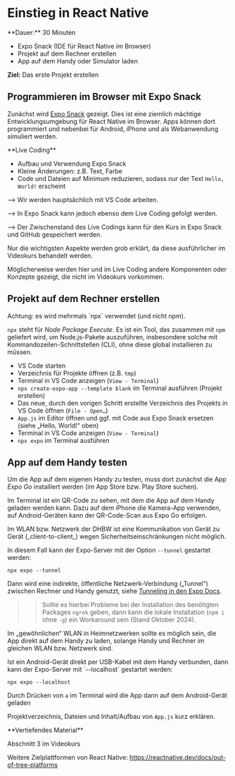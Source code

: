 
# Einstieg in React Native

<Callout>
  **Dauer:** 30 Minuten

  - Expo Snack (IDE für React Native im Browser)
  - Projekt auf dem Rechner erstellen
  - App auf dem Handy oder Simulator laden

  **Ziel:** Das erste Projekt erstellen
</Callout>

## Programmieren im Browser mit Expo Snack

Zunächst wird [Expo Snack](https://snack.expo.dev)
gezeigt. Dies ist eine ziemlich mächtige 
Entwicklungsumgebung für React Native im Browser.
Apps können dort programmiert und nebenbei für
Android, iPhone und als Webanwendung simuliert
werden.

<Callout type="warning" emoji="👨🏻‍💻">
**Live Coding**

- Aufbau und Verwendung Expo Snack 
- Kleine Änderungen: z.B. Text, Farbe
- Code und Dateien auf Minimum reduzieren, sodass nur der Text `Hello, World!` erscheint
</Callout>

<Callout type="info">
&xrarr; Wir werden hauptsächlich mit VS Code arbeiten. 

&xrarr; In Expo Snack kann jedoch ebenso dem Live Coding gefolgt werden. 

&xrarr; Der Zwischenstand des Live Codings kann für den Kurs in Expo Snack und GitHub gespeichert werden.
</Callout>

<Callout type="error">
Nur die wichtigsten Aspekte werden grob erklärt, 
da diese ausführlicher im Videokurs behandelt werden.

Möglicherweise werden hier und im Live Coding andere Komponenten 
oder Konzepte gezeigt, die nicht im Videokurs vorkommen.
</Callout>

## Projekt auf dem Rechner erstellen

<Callout type="warning">
Achtung: es wird mehrmals `npx` verwendet (und nicht npm).

`npx` steht für _Node Package Execute_. Es ist ein 
Tool, das zusammen mit `npm` geliefert wird, um 
Node.js-Pakete auszuführen, insbesondere solche mit 
Kommandozeilen-Schnittstellen (CLI), ohne diese global 
installieren zu müssen.
</Callout>

- VS Code starten
- Verzeichnis für Projekte öffnen (z.B. `tmp`)
- Terminal in VS Code anzeigen (`View - Terminal`)
- `npx create-expo-app --template blank` im Terminal ausführen (Projekt erstellen)
- Das neue, durch den vorigen Schritt erstellte Verzeichnis des Projekts in VS Code öffnen (`File - Open…`)
- `App.js` im Editor öffnen und ggf. mit Code aus Expo Snack ersetzen (siehe „Hello, World!“ oben)
- Terminal in VS Code anzeigen (`View - Terminal`)
- `npx expo` im Terminal ausführen

## App auf dem Handy testen

Um die App auf dem eigenen Handy zu testen, muss dort zunächst die App
_Expo Go_ installiert werden (im App Store bzw. Play Store suchen).

Im Terminal ist ein QR-Code zu sehen, mit dem die App auf dem Handy geladen werden kann. Dazu auf dem iPhone die Kamera-App verwenden, auf Android-Geräten kann der QR-Code-Scan aus Expo Go erfolgen.

<Callout type="warning">
Im WLAN bzw. Netzwerk der DHBW ist eine Kommunikation von Gerät zu Gerät (_client-to-client_) wegen Sicherheitseinschränkungen nicht möglich.

In diesem Fall kann der Expo-Server mit der Option `--tunnel` gestartet werden:

```
npx expo --tunnel
```

Dann wird eine indirekte, öffentliche Netzwerk-Verbindung („Tunnel“) zwischen Rechner und Handy genutzt, siehe [Tunneling in den Expo Docs](https://docs.expo.dev/more/expo-cli/#tunneling).

>> Sollte es hierbei Probleme bei der Installation des benötigten Packages `ngrok` geben, dann kann die lokale Installation (`npm i` ohne `-g`) ein Workaround sein (Stand Oktober 2024).


Im „gewöhnlichen“ WLAN in Heimnetzwerken sollte es möglich sein, die App direkt auf dem Handy zu laden, solange Handy und Rechner im gleichen WLAN bzw. Netzwerk sind. 
</Callout>

<Callout type="warning">
Ist ein Android-Gerät direkt per USB-Kabel mit dem Handy verbunden, dann kann der Expo-Server mit `--localhost` gestartet werden:

```
npx expo --localhost
```

Durch Drücken von `a` im Terminal wird die App dann auf dem Android-Gerät geladen
</Callout>

Projektverzeichnis, Dateien und Inhalt/Aufbau von 
`App.js` kurz erklären.

<Callout>
**Vertiefendes Material**

Abschnitt 3 im Videokurs

Weitere Zielplattformen von React Native:
https://reactnative.dev/docs/out-of-tree-platforms
</Callout>